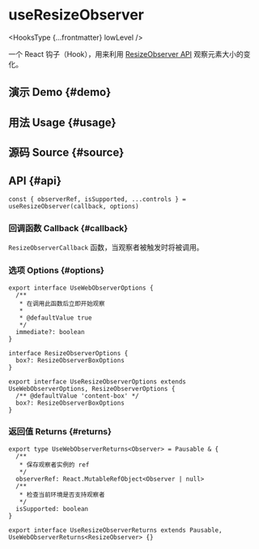 # useResizeObserver


<HooksType {...frontmatter} lowLevel />

一个 React 钩子（Hook），用来利用 [ResizeObserver API](https://developer.mozilla.org/en-US/docs/Web/API/ResizeObserver) 观察元素大小的变化。

## 演示 Demo \{#demo}


<App />

## 用法 Usage \{#usage}



## 源码 Source \{#source}


<Source />

## API \{#api}

```tsx
const { observerRef, isSupported, ...controls } = useResizeObserver(callback, options)
```

### 回调函数 Callback \{#callback}

`ResizeObserverCallback` 函数，当观察者被触发时将被调用。

### 选项 Options \{#options}

```tsx
export interface UseWebObserverOptions {
  /**
   * 在调用此函数后立即开始观察
   *
   * @defaultValue true
   */
  immediate?: boolean
}

interface ResizeObserverOptions {
  box?: ResizeObserverBoxOptions
}

export interface UseResizeObserverOptions extends UseWebObserverOptions, ResizeObserverOptions {
  /** @defaultValue 'content-box' */
  box?: ResizeObserverBoxOptions
}
```

### 返回值 Returns \{#returns}


<Tip type="pausable" />

```tsx
export type UseWebObserverReturns<Observer> = Pausable & {
  /**
   * 保存观察者实例的 ref
   */
  observerRef: React.MutableRefObject<Observer | null>
  /**
   * 检查当前环境是否支持观察者
   */
  isSupported: boolean
}

export interface UseResizeObserverReturns extends Pausable, UseWebObserverReturns<ResizeObserver> {}
```
